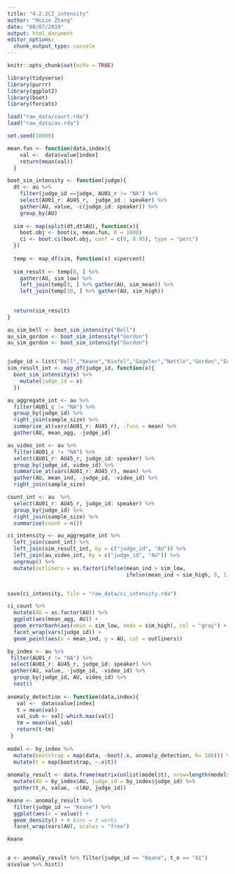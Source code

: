```yaml
---
title: "4.2.2CI_intensity"
author: "Huize Zhang"
date: "08/07/2019"
output: html_document
editor_options: 
  chunk_output_type: console
---
```


```r
knitr::opts_chunk$set(echo = TRUE)
```

```r
library(tidyverse)
library(purrr)
library(ggplot2)
library(boot)
library(forcats)

load("raw_data/court.rda")
load("raw_data/au.rda")
```


```r

set.seed(10000)

mean.fun <- function(data,index){
    val <-  data$value[index] 
    return(mean(val))
  }

boot_sim_intensity <- function(judge){
  dt <- au %>% 
    filter(judge_id ==judge, AU01_r != "NA") %>% 
    select(AU01_r: AU45_r,  judge_id : speaker) %>% 
    gather(AU, value, -c(judge_id: speaker)) %>% 
    group_by(AU) 
    
  sim <- map(split(dt,dt$AU), function(x){
    boot.obj <- boot(x, mean.fun, R = 1000)
    ci <- boot.ci(boot.obj, conf = c(0, 0.95), type = "perc")
  })
  
  temp <- map_df(sim, function(x) x$percent)
  
  sim_result <- temp[8, ] %>% 
    gather(AU, sim_low) %>% 
    left_join(temp[9, ] %>% gather(AU, sim_mean)) %>% 
    left_join(temp[10, ] %>% gather(AU, sim_high)) 
  
 
  return(sim_result)
}

au_sim_bell <- boot_sim_intensity("Bell")
au_sim_gordon <- boot_sim_intensity("Gordon") 
au_sim_gordon <- boot_sim_intensity("Gordon") 


judge_id = list("Bell","Keane","Kiefel","Gageler","Nettle","Gordon","Edelman")
sim_result_int <- map_df(judge_id, function(x){
  boot_sim_intensity(x) %>% 
    mutate(judge_id = x)
  })


```

```r
au_aggregate_int <- au %>% 
  filter(AU01_c != "NA") %>% 
  group_by(judge_id) %>% 
  right_join(sample_size) %>% 
  summarise_at(vars(AU01_r: AU45_r), .funs = mean) %>% 
  gather(AU, mean_agg, -judge_id) 

au_video_int <- au %>% 
  filter(AU01_c != "NA") %>% 
  select(AU01_r: AU45_r, judge_id: speaker) %>% 
  group_by(judge_id, video_id) %>% 
  summarise_at(vars(AU01_r: AU45_r), mean) %>%
  gather(AU, mean_ind, -judge_id, -video_id) %>% 
  right_join(sample_size)

count_int <- au  %>% 
  select(AU01_r: AU45_r, judge_id: speaker) %>% 
  group_by(judge_id) %>% 
  right_join(sample_size) %>%
  summarise(count = n())
```

```r
ci_intensity <- au_aggregate_int %>% 
  left_join(count_int) %>% 
  left_join(sim_result_int, by = c("judge_id", "AU")) %>%
  left_join(au_video_int, by = c("judge_id", "AU")) %>% 
  ungroup() %>% 
  mutate(outliners = as.factor(ifelse(mean_ind > sim_low, 
                                      ifelse(mean_ind < sim_high, 0, 1), 1)))


save(ci_intensity, file = "raw_data/ci_intensity.rda")

ci_count %>%
  mutate(AU = as.factor(AU)) %>% 
  ggplot(aes(mean_agg, AU)) + 
  geom_errorbarh(aes(xmin = sim_low, xmax = sim_high), col = "gray") + 
  facet_wrap(vars(judge_id)) + 
  geom_point(aes(x = mean_ind, y = AU, col = outliners))

```

```r

by_index <- au %>%
 filter(AU01_r != "NA") %>%
 select(AU01_r: AU45_r, judge_id: speaker) %>%
 gather(AU, value, -judge_id, -video_id) %>%
  group_by(judge_id, AU, video_id) %>% 
  nest()
  
anomaly_detection <- function(data,index){
   val <-  data$value[index]
   t = mean(val)
   val_sub <- val[-which.max(val)]
   tm = mean(val_sub)
   return(t-tm)
 }
  
model <- by_index %>% 
  mutate(bootstrap = map(data, ~boot(.x, anomaly_detection, R= 100))) %>% 
  mutate(t = map(bootstrap, ~.x$t))
  
anomaly_result <- data.frame(matrix(unlist(model$t), nrow=length(model$t), byrow=T)) %>% 
  mutate(AU = by_index$AU, judge_id = by_index$judge_id) %>% 
  gather(t_n, value, -c(AU, judge_id))

Keane <- anomaly_result %>% 
  filter(judge_id == "Keane") %>% 
  ggplot(aes(x = value)) +
  geom_density() + # bins = 3 works
  facet_wrap(vars(AU), scales = "free")

Keane


a <- anomaly_result %>% filter(judge_id == "Keane", t_n == "X1") 
a$value %>% hist()
```



